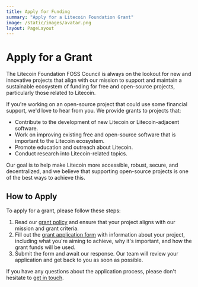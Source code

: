 ```yaml
---
title: Apply for Funding
summary: "Apply for a Litecoin Foundation Grant"
image: /static/images/avatar.png
layout: PageLayout
---
```


# Apply for a Grant

The Litecoin Foundation FOSS Council is always on the lookout for new and innovative projects that align with our mission to support and maintain a sustainable ecosystem of funding for free and open-source projects, particularly those related to Litecoin.

If you're working on an open-source project that could use some financial support, we'd love to hear from you. We provide grants to projects that:

- Contribute to the development of new Litecoin or Litecoin-adjacent software.
- Work on improving existing free and open-source software that is important to the Litecoin ecosystem.
- Promote education and outreach about Litecoin.
- Conduct research into Litecoin-related topics.

Our goal is to help make Litecoin more accessible, robust, secure, and decentralized, and we believe that supporting open-source projects is one of the best ways to achieve this.

## How to Apply

To apply for a grant, please follow these steps:

1. Read our [grant policy] and ensure that your project aligns with our mission and grant criteria.
2. Fill out the [grant application form] with information about your project, including what you're aiming to achieve, why it's important, and how the grant funds will be used.
3. Submit the form and await our response. Our team will review your application and get back to you as soon as possible.

If you have any questions about the application process, please don't hesitate to [get in touch].

[grant policy]: /grant-policy
[grant application form]: /apply/form
[get in touch]: mailto:grants@litecoinfoundation.org
